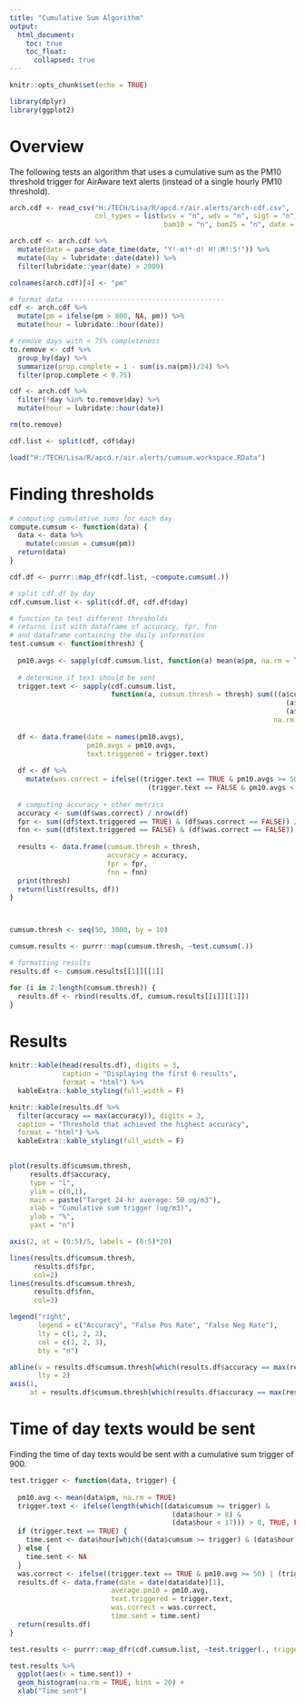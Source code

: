```yaml
---
title: "Cumulative Sum Algorithm"
output:
  html_document:
    toc: true
    toc_float:
      collapsed: true
---
```


```r
knitr::opts_chunk$set(echo = TRUE)
```

```r
library(dplyr)
library(ggplot2)
```

# Overview

The following tests an algorithm that uses a cumulative sum as the PM10 threshold trigger for AirAware text alerts (instead of a single hourly PM10 threshold).

```r
arch.cdf <- read_csv("H:/TECH/Lisa/R/apcd.r/air.alerts/arch-cdf.csv",
                     col_types = list(wsv = "n", wdv = "n", sigt = "n",
                                      bam10 = "n", bam25 = "n", date = "c"))

arch.cdf <- arch.cdf %>%
  mutate(date = parse_date_time(date, "Y!-m!*-d! H!:M!:S!")) %>%
  mutate(day = lubridate::date(date)) %>%
  filter(lubridate::year(date) > 2009)

colnames(arch.cdf)[4] <- "pm"

# format data ---------------------------------------
cdf <- arch.cdf %>%
  mutate(pm = ifelse(pm > 800, NA, pm)) %>%
  mutate(hour = lubridate::hour(date))

# remove days with < 75% completeness
to.remove <- cdf %>%
  group_by(day) %>%
  summarize(prop.complete = 1 - sum(is.na(pm))/24) %>%
  filter(prop.complete < 0.75)

cdf <- arch.cdf %>%
  filter(!day %in% to.remove$day) %>%
  mutate(hour = lubridate::hour(date))

rm(to.remove)

cdf.list <- split(cdf, cdf$day)
```

```r
load("H:/TECH/Lisa/R/apcd.r/air.alerts/cumsum.workspace.RData")
```

# Finding thresholds

```r
# computing cumulative sums for each day
compute.cumsum <- function(data) {
  data <- data %>%
    mutate(cumsum = cumsum(pm))
  return(data)
}

cdf.df <- purrr::map_dfr(cdf.list, ~compute.cumsum(.))

# split cdf.df by day
cdf.cumsum.list <- split(cdf.df, cdf.df$day)

# function to test different thresholds
# returns list with dataframe of accuracy, fpr, fnn
# and dataframe containing the daily information
test.cumsum <- function(thresh) {
  
  pm10.avgs <- sapply(cdf.cumsum.list, function(a) mean(a$pm, na.rm = TRUE)) 
  
  # determine if text should be sent
  trigger.text <- sapply(cdf.cumsum.list, 
                         function(a, cumsum.thresh = thresh) sum(((a$cumsum >= cumsum.thresh) & 
                                                                    (a$hour > 8) & 
                                                                    (a$hour < 17)), 
                                                                 na.rm = TRUE) > 0) 
  
  df <- data.frame(date = names(pm10.avgs),
                   pm10.avgs = pm10.avgs,
                   text.triggered = trigger.text)
  
  df <- df %>%
    mutate(was.correct = ifelse((trigger.text == TRUE & pm10.avgs >= 50) | 
                                  (trigger.text == FALSE & pm10.avgs < 50), TRUE, FALSE))
  
  # computing accuracy + other metrics
  accuracy <- sum(df$was.correct) / nrow(df)
  fpr <- sum((df$text.triggered == TRUE) & (df$was.correct == FALSE)) / nrow(df)
  fnn <- sum((df$text.triggered == FALSE) & (df$was.correct == FALSE)) / nrow(df)
  
  results <- data.frame(cumsum.thresh = thresh,
                        accuracy = accuracy,
                        fpr = fpr,
                        fnn = fnn)
  print(thresh)
  return(list(results, df))
}



cumsum.thresh <- seq(50, 3000, by = 10)

cumsum.results <- purrr::map(cumsum.thresh, ~test.cumsum(.))

# formatting results
results.df <- cumsum.results[[1]][[1]]

for (i in 2:length(cumsum.thresh)) {
  results.df <- rbind(results.df, cumsum.results[[i]][[1]])
}

```

# Results

```r
knitr::kable(head(results.df), digits = 3,
             caption = "Displaying the first 6 results",
             format = "html") %>%
  kableExtra::kable_styling(full_width = F)
```

```r
knitr::kable(results.df %>%
  filter(accuracy == max(accuracy)), digits = 3,
  caption = "Threshold that achieved the highest accuracy",
  format = "html") %>%
  kableExtra::kable_styling(full_width = F)
  
```

```r
plot(results.df$cumsum.thresh, 
     results.df$accuracy, 
     type = "l", 
     ylim = c(0,1),
     main = paste("Target 24-hr average: 50 ug/m3"),
     xlab = "Cumulative sum trigger (ug/m3)",
     ylab = "%",
     yaxt = "n")

axis(2, at = (0:5)/5, labels = (0:5)*20)

lines(results.df$cumsum.thresh, 
      results.df$fpr, 
      col=2)
lines(results.df$cumsum.thresh, 
      results.df$fnn, 
      col=3)

legend("right", 
       legend = c("Accuracy", "False Pos Rate", "False Neg Rate"),
       lty = c(1, 2, 2),
       col = c(1, 2, 3),
       bty = "n")

abline(v = results.df$cumsum.thresh[which(results.df$accuracy == max(results.df$accuracy))[1]],
       lty = 2)
axis(1, 
     at = results.df$cumsum.thresh[which(results.df$accuracy == max(results.df$accuracy))[1]])
```

# Time of day texts would be sent

Finding the time of day texts would be sent with a cumulative sum trigger of 900.

```r
test.trigger <- function(data, trigger) {
  
  pm10.avg <- mean(data$pm, na.rm = TRUE)
  trigger.text <- ifelse(length(which((data$cumsum >= trigger) & 
                                        (data$hour > 8) & 
                                        (data$hour < 17))) > 0, TRUE, FALSE)
  if (trigger.text == TRUE) {
    time.sent <- data$hour[which((data$cumsum >= trigger) & (data$hour > 8) & (data$hour < 17))]
  } else {
    time.sent <- NA
  }
  was.correct <- ifelse((trigger.text == TRUE & pm10.avg >= 50) | (trigger.text == FALSE & pm10.avg < 50), TRUE, FALSE)
  results.df <- data.frame(date = date(data$date)[1],
                         average.pm10 = pm10.avg,
                         text.triggered = trigger.text,
                         was.correct = was.correct,
                         time.sent = time.sent)
  return(results.df)
}

test.results <- purrr::map_dfr(cdf.cumsum.list, ~test.trigger(., trigger = 900))
```

```r
test.results %>%
  ggplot(aes(x = time.sent)) + 
  geom_histogram(na.rm = TRUE, bins = 20) + 
  xlab("Time sent")
```



